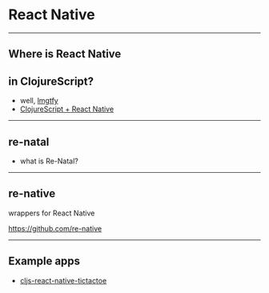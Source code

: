 # React Native

---

## Where is React Native
## in ClojureScript?

- well, [lmgtfy](http://lmgtfy.com/?q=React+Native+ClojureScript)
- [ClojureScript + React Native](http://cljsrn.org/)

---

## re-natal

- what is Re-Natal?

---

## re-native

wrappers for React Native

https://github.com/re-native

---

## Example apps

- [cljs-react-native-tictactoe](https://github.com/mjmeintjes/cljs-react-native-tictactoe)
